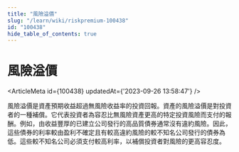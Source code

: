 ```yaml
---
title: "風險溢價"
slug: "/learn/wiki/riskpremium-100438"
id: "100438"
hide_table_of_contents: true
---
```



# 風險溢價

<ArticleMeta id={100438} updatedAt={'2023-09-26 13:58:47'} />
<div className='border-solid border-b border-t-0 my-4 border-[var(--ifm-color-gray-300)]' />

風險溢價是資產預期收益超過無風險收益率的投資回報。資產的風險溢價是對投資者的一種補償。它代表投資者為容忍比無風險資產更高的特定投資風險而支付的報酬。例如，由收益豐厚的已建立公司發行的高品質債券通常沒有違約風險。因此，這些債券的利率較由盈利不確定且有較高違約風險的較不知名公司發行的債券為低。這些較不知名公司必須支付較高利率，以補償投資者對風險的更高容忍度。
